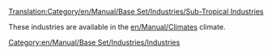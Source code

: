 [[Translation:Category/en/Manual/Base Set/Industries/Sub-Tropical Industries]]

These industries are available in the [[en/Manual/Climates]] climate.

[[Category:en/Manual/Base Set/Industries/Industries]]